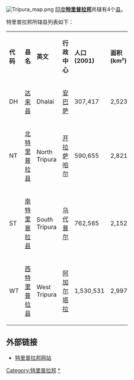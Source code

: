 [[File:Tripura_map.png|right]]
[[印度|印度]]'''[[特里普拉邦|特里普拉邦]]'''共辖有4个[[县|县]]。

特里普拉邦所辖县列表如下：
{| class="wikitable sortable" border=0 cellpadding=1 cellspacing=1 width=65% style="border:1px solid black"
|- bgcolor=#99ccff
| width="10%" | '''代码'''
| width="20%" | '''县名'''
| width="20%" | '''英文'''
| width="20%" | '''行政中心'''
| width="10%" | '''人口(2001)'''
| width="10%" | '''面积 (km²)'''
| width="10%" | '''人口密度 (/km²)'''
|- bgcolor=#F4F9FF
|	DH|| [[达来县|达来县]]|| Dhalai || [[安巴萨|安巴萨]]|| 307,417|| 2,523|| 122
|- bgcolor=#F4F9FF
|	NT|| [[北特里普拉县|北特里普拉县]]|| North Tripura || [[开拉萨哈尔|开拉萨哈尔]]|| 590,655|| 2,821|| 209
|- bgcolor=#F4F9FF
|	ST|| [[南特里普拉县|南特里普拉县]] || South Tripura || [[乌代普尔|乌代普尔]]|| 762,565|| 2,152|| 354
|- bgcolor=#F4F9FF
|	WT|| [[西特里普拉县|西特里普拉县]] || West Tripura || [[阿加尔塔拉|阿加尔塔拉]]|| 1,530,531|| 2,997|| 511
|}

==外部链接==
* [http://www.tripura.gov.in/ 特里普拉邦网站] {{Wayback|url=http://www.tripura.gov.in/ |date=20210420082802 }}


{{印度地方行政区划}}

[[Category:特里普拉邦|Category:特里普拉邦]]
[[Category:特里普拉邦行政区划|*]]